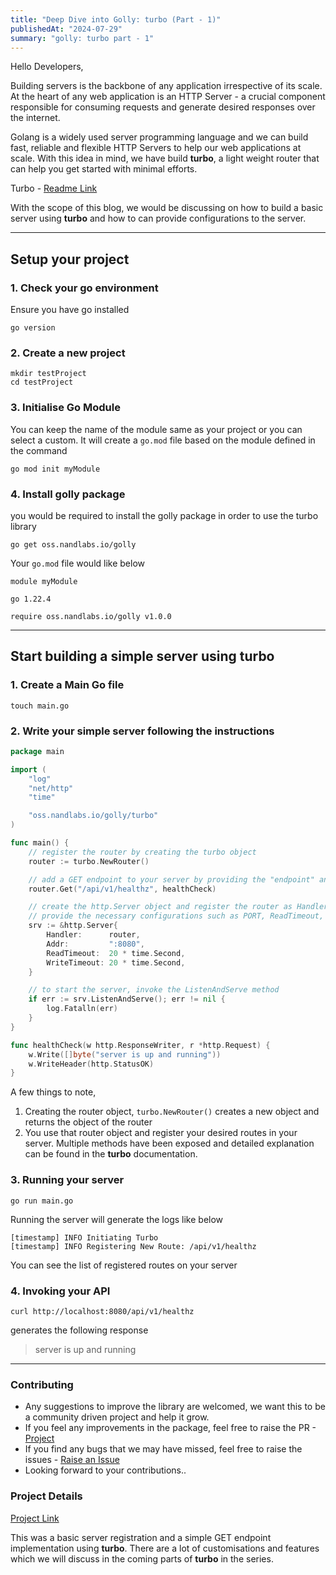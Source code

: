 ```yaml
---
title: "Deep Dive into Golly: turbo (Part - 1)"
publishedAt: "2024-07-29"
summary: "golly: turbo part - 1"
---
```


Hello Developers,

Building servers is the backbone of any application irrespective of its scale. At the heart of any web application is an HTTP Server - a crucial component responsible for consuming requests and generate desired responses over the internet.

Golang is a widely used server programming language and we can build fast, reliable and flexible HTTP Servers to help our web applications at scale. With this idea in mind, we have build **turbo**, a light weight  router that can help you get started with minimal efforts.

Turbo - [Readme Link](https://github.com/nandlabs/golly/blob/main/turbo/README.md)

With the scope of this blog, we would be discussing on how to build a basic server using **turbo** and how to can provide configurations to the server.

---

## Setup your project

### 1. Check your go environment
Ensure you have go installed
```shell
go version
```

### 2. Create a new project
```shell
mkdir testProject
cd testProject
```

### 3. Initialise Go Module
You can keep the name of the module same as your project or you can select a custom. It will create a `go.mod` file based on the module defined in the command
```shell
go mod init myModule
```

### 4. Install golly package
you would be required to install the golly package in order to use the turbo library
```shell
go get oss.nandlabs.io/golly
```

Your `go.mod` file would like below
```shell filename="go.mod"
module myModule

go 1.22.4

require oss.nandlabs.io/golly v1.0.0
```

---

## Start building a simple server using turbo

### 1. Create a Main Go file
```shell
touch main.go
```

### 2. Write your simple server following the instructions
```go
package main

import (
	"log"
	"net/http"
	"time"

	"oss.nandlabs.io/golly/turbo"
)

func main() {
	// register the router by creating the turbo object
	router := turbo.NewRouter()

	// add a GET endpoint to your server by providing the "endpoint" and handler function
	router.Get("/api/v1/healthz", healthCheck)

	// create the http.Server object and register the router as Handler
	// provide the necessary configurations such as PORT, ReadTimeout, WriteTimeout...
	srv := &http.Server{
		Handler:      router,
		Addr:         ":8080",
		ReadTimeout:  20 * time.Second,
		WriteTimeout: 20 * time.Second,
	}

	// to start the server, invoke the ListenAndServe method
	if err := srv.ListenAndServe(); err != nil {
		log.Fatalln(err)
	}
}

func healthCheck(w http.ResponseWriter, r *http.Request) {
	w.Write([]byte("server is up and running"))
	w.WriteHeader(http.StatusOK)
}
```

A few things to note,
1. Creating the router object, `turbo.NewRouter()` creates a new object and returns the object of the router
2. You use that router object and register your desired routes in your server. Multiple methods have been exposed and detailed explanation can be found in the **turbo** documentation.

### 3. Running your server
```shell
go run main.go
```
Running the server will generate the logs like below
```shell
[timestamp] INFO Initiating Turbo
[timestamp] INFO Registering New Route: /api/v1/healthz
```
You can see the list of registered routes on your server

### 4. Invoking your API
```shell
curl http://localhost:8080/api/v1/healthz
```
generates the following response
> server is up and running

---

### Contributing

- Any suggestions to improve the library are welcomed, we want this to be a community driven project and help it grow.
- If you feel any improvements in the package, feel free to raise the PR - [Project](https://github.com/nandlabs/golly/tree/main)
- If you find any bugs that we may have missed, feel free to raise the issues - [Raise an Issue](https://github.com/nandlabs/golly/blob/main/.github/ISSUE_TEMPLATE/bug_report.md)
- Looking forward to your contributions..

### Project Details
[Project Link](https://github.com/nandlabs/golly)

This was a basic server registration and a simple GET endpoint implementation using **turbo**.
There are a lot of customisations and features which we will discuss in the coming parts of **turbo** in the series.